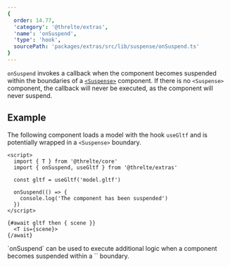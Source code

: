 ```yaml
---
{
  order: 14.77,
  'category': '@threlte/extras',
  'name': 'onSuspend',
  'type': 'hook',
  sourcePath: 'packages/extras/src/lib/suspense/onSuspend.ts'
}
---
```


`onSuspend` invokes a callback when the component becomes suspended
within the boundaries of a [`<Suspense>`](/docs/reference/extras/suspense) component. If there is no `<Suspense>`
component, the callback will never be executed, as the component will never
suspend.

## Example

The following component loads a model with the hook `useGltf` and is potentially
wrapped in a `<Suspense>` boundary.

```svelte
<script>
  import { T } from '@threlte/core'
  import { onSuspend, useGltf } from '@threlte/extras'

  const gltf = useGltf('model.gltf')

  onSuspend(() => {
    console.log('The component has been suspended')
  })
</script>

{#await gltf then { scene }}
  <T is={scene}>
{/await}
```

<Tip type="tip">
	`onSuspend` can be used to execute additional logic
	when a component becomes suspended within a `<Suspense>` boundary.
</Tip>

